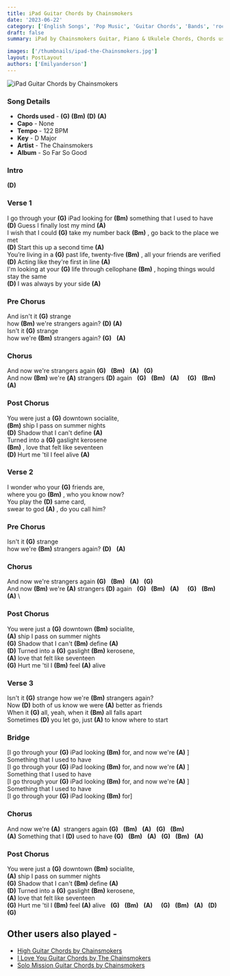 ```yaml
---
title: iPad Guitar Chords by Chainsmokers
date: '2023-06-22'
category: ['English Songs', 'Pop Music', 'Guitar Chords', 'Bands', 'rock bands']
draft: false
summary: iPad by Chainsmokers Guitar, Piano & Ukulele Chords, Chords used - (G) (Bm) (D) (A), Capo - No Capo, Key - D Major

images: ['/thumbnails/ipad-the-Chainsmokers.jpg']
layout: PostLayout
authors: ['Emilyanderson']
---
```


![iPad Guitar Chords by Chainsmokers](/thumbnails/ipad-the-Chainsmokers.jpg)

### Song Details

- **Chords used** -  **(G)**   **(Bm)**   **(D)**   **(A)** 
- **Capo** - None
- **Tempo** - 122 BPM
- **Key** - D Major
- **Artist** - The Chainsmokers
- **Album** - So Far So Good

### Intro

 **(D)** 

### Verse 1

I go through your  **(G)**  iPad looking for  **(Bm)**  something that I used to have\
 **(D)**  Guess I finally lost my mind  **(A)** \
I wish that I could  **(G)** take my number back  **(Bm)** , go back to the place we met\
 **(D)** Start this up a second time  **(A)** \
You’re living in a  **(G)** past life, twenty-five  **(Bm)** , all your friends are verified\
 **(D)** Acting like they're first in line  **(A)** \
I'm looking at your  **(G)** life through cellophane  **(Bm)** , hoping things would stay the same\
 **(D)** I was always by your side  **(A)** 

### Pre Chorus

And isn't it  **(G)** strange\
how  **(Bm)** we're strangers again?  **(D)**   **(A)** \
Isn't it  **(G)** strange\
how we're  **(Bm)**  strangers again?  **(G)**    **(A)** 

### Chorus

And now we're strangers again  **(G)**    **(Bm)**    **(A)**    **(G)** \
And now **(Bm)**  we'rе **(A)**  strangers  **(D)** again   **(G)**     **(Bm)**     **(A)**      **(G)**     **(Bm)**     **(A)** 

### Post Chorus

You were just a  **(G)** downtown socialitе,\
 **(Bm)**  ship I pass on summer nights\
 **(D)** Shadow that I can't define  **(A)** \
Turned into a  **(G)** gaslight kerosene\
 **(Bm)** , love that felt like seventeen\
 **(D)** Hurt me 'til I feel alive  **(A)** 

### Verse 2

I wonder who your  **(G)** friends are,\
where you go  **(Bm)** , who you know now?\
You play the  **(D)** same card,\
swear to god  **(A)** , do you call him?

### Pre Chorus

Isn't it  **(G)** strange\
how we're  **(Bm)**  strangers again?  **(D)**    **(A)** 

### Chorus

And now we're strangers again  **(G)**     **(Bm)**     **(A)**     **(G)** \
And now **(Bm)**  we're **(A)**  strangers  **(D)** again   **(G)**     **(Bm)**     **(A)**      **(G)**     **(Bm)**     **(A)** \

### Post Chorus

You were just a  **(G)** downtown  **(Bm)** socialite,\
 **(A)** ship I pass on summer nights\
 **(G)** Shadow that I can't  **(Bm)** define  **(A)** \
 **(D)** Turned into a  **(G)** gaslight  **(Bm)** kerosene,\
 **(A)** love that felt like seventeen\
 **(G)** Hurt me 'til I  **(Bm)** feel  **(A)** alive

### Verse 3 

Isn't it  **(G)** strange how we're  **(Bm)**  strangers again?\
Now  **(D)** both of us know we were  **(A)** better as friends\
When it  **(G)** all, yeah, when it  **(Bm)**  all falls apart\
Sometimes  **(D)**  you let go, just  **(A)** to know where to start

### Bridge

\[I go through your  **(G)** iPad looking  **(Bm)** for, and now we're  **(A)** \]\
Something that I used to have\
\[I go through your  **(G)** iPad looking  **(Bm)** for, and now we're  **(A)** \]\
Something that I used to have\
\[I go through your  **(G)** iPad looking  **(Bm)** for, and now we're  **(A)** \]\
Something that I used to have\
\[I go through your  **(G)**  iPad looking  **(Bm)**  for\]

### Chorus

And now we're  **(A)**   strangers again  **(G)**     **(Bm)**     **(A)**     **(G)**     **(Bm)** \
 **(A)**  Something that I  **(D)** used to have  **(G)**     **(Bm)**     **(A)**     **(G)**     **(Bm)**     **(A)** 

### Post Chorus

You were just a  **(G)** downtown  **(Bm)** socialite,\
 **(A)** ship I pass on summer nights\
 **(G)** Shadow that I can't  **(Bm)** define  **(A)** \
 **(D)** Turned into a  **(G)** gaslight  **(Bm)** kerosene,\
 **(A)** love that felt like seventeen\
 **(G)** Hurt me 'til I  **(Bm)** feel  **(A)** alive   **(G)**     **(Bm)**     **(A)**      **(G)**     **(Bm)**     **(A)**    **(D)**     **(G)** 

## Other users also played -

- [High Guitar Chords by Chainsmokers](https://www.chordsco.com/chords/high-guitar-chords-by-chainsmokers)
- [I Love You Guitar Chords by The Chainsmokers](https://www.chordsco.com/chords/i-love-you-guitar-chords-by-the-chainsmokers)
- [Solo Mission Guitar Chords by Chainsmokers](https://www.chordsco.com/chords/solo-mission-guitar-chords-by-chainsmokers)
